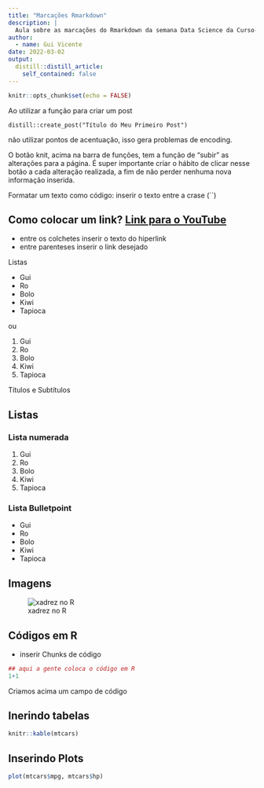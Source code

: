 ```yaml
---
title: "Marcações Rmarkdown"
description: |
  Aula sobre as marcações do Rmarkdown da semana Data Science da Curso-R
author:
  - name: Gui Vicente
date: 2022-03-02
output:
  distill::distill_article:
    self_contained: false
---
```


```r
knitr::opts_chunk$set(echo = FALSE)
```

Ao utilizar a função para criar um post

`distill::create_post("Título do Meu Primeiro Post")`

não utilizar pontos de acentuação, isso gera problemas de encoding.

O botão knit, acima na barra de funções, tem a função de "subir" as alterações para a página. É super importante criar o hábito de clicar nesse botão a cada alteração realizada, a fim de não perder nenhuma nova informação inserida.

Formatar um texto como código: inserir o texto entre a crase (\`\`)

## Como colocar um link? [Link para o YouTube](https://www.youtube.com/)

-   entre os colchetes inserir o texto do hiperlink
-   entre parenteses inserir o link desejado

Listas

-   Gui
-   Ro
-   Bolo
-   Kiwi
-   Tapioca

ou

1.  Gui
2.  Ro
3.  Bolo
4.  Kiwi
5.  Tapioca

Títulos e Subtítulos

## Listas

### Lista numerada

1.  Gui
2.  Ro
3.  Bolo
4.  Kiwi
5.  Tapioca

### Lista Bulletpoint

-   Gui
-   Ro
-   Bolo
-   Kiwi
-   Tapioca

## Imagens

![xadrez no R](https://curso-r.com/images/blog/chess.jpg)

## Códigos em R

- inserir Chunks de código
```r
## aqui a gente coloca o código em R
1+1
```
Criamos acima um campo de código

## Inerindo tabelas

```r
knitr::kable(mtcars)
```


## Inserindo Plots

```r
plot(mtcars$mpg, mtcars$hp)
```











